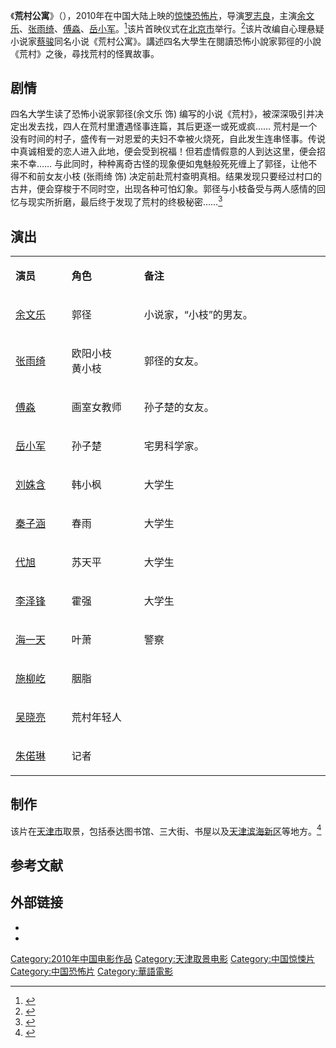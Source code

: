 {{电影信息框
| 片名     = 荒村公寓
| 电影原名 = ''{{lang|en|Curse of the Deserted}}''
| 图像     = Curse of the Deserted poster.jpg
| 图像说明 = 海报
| 导演     = [[罗志良|罗志良]]
| 监制     = 
| 制片     = 文隽
| 编剧     = 张志光、蔡骏
| 剧本     = 
| 原著     = 蔡骏《荒村公寓》
| 主演     = 余文乐<br>张雨绮<br>傅淼<br>岳小军
| 主题曲   = 
| 片头曲   = 
| 片尾曲   = 
| 配乐     = 
| 摄影     = 
| 剪辑     = 
| 制片商   = 厦门金鼎盛世影视文化有限公司
| 发行商   = [[博纳影业|博纳影业]]
| 上映日期 = {{Film date|2010|8|5|马来西亚|2010|8|12|北京市|2010|8|13|中国大陆}}
| 片长     = 96分钟
| 产地     = {{中国大陆电影产地}}
| 语言     = 普通话
| 预算     = 
| 票房     = 
| 前集     = 
| 续集     = 
}}
《'''荒村公寓'''》（{{lang-en|''Curse of the Deserted''}}），2010年在中国大陆上映的[[惊悚片|惊悚]][[恐怖片|恐怖片]]，导演[[罗志良|罗志良]]，主演[[余文乐|余文乐]]、[[张雨绮|张雨绮]]、[[傅淼|傅淼]]、[[岳小军|岳小军]]。<ref>{{cite news |author= |url=http://ent.sina.com.cn/m/c/2009-02-26/12182392756.shtml |title=岳小军入住《荒村公寓》 助余文乐走出惊悚迷雾 |newspaper=新浪 |date=2009-02-26 |accessdate=2015-04-04 |archive-date=2015-04-10 |archive-url=https://web.archive.org/web/20150410150608/http://ent.sina.com.cn/m/c/2009-02-26/12182392756.shtml |dead-url=no}}</ref>该片首映仪式在[[北京市|北京市]]举行。<ref>{{cite news |author= |url=http://ent.163.com/10/0813/14/6DVNJ04P00032DGD.html |title=《荒村公寓》首映 张雨绮自曝拍鬼片喝酒壮胆 |newspaper=网易 |date=2010-08-13 |access-date=2015-04-04 |archive-url=https://web.archive.org/web/20150410194512/http://ent.163.com/10/0813/14/6DVNJ04P00032DGD.html |archive-date=2015-04-10 |dead-url=yes}}</ref>该片改编自心理悬疑小说家[[蔡骏|蔡骏]]同名小说《荒村公寓》。講述四名大學生在閱讀恐怖小說家郭徑的小說《荒村》之後，尋找荒村的怪異故事。

==剧情==
四名大学生读了恐怖小说家郭径(余文乐 饰) 编写的小说《荒村》，被深深吸引并决定出发去找，四人在荒村里遭遇怪事连篇，其后更逐一或死或疯……
荒村是一个没有时间的村子，盛传有一对恩爱的夫妇不幸被火烧死，自此发生连串怪事。传说中真诚相爱的恋人进入此地，便会受到祝福！但若虚情假意的人到达这里，便会招来不幸……
与此同时，种种离奇古怪的现象便如鬼魅般死死缠上了郭径，让他不得不和前女友小枝 (张雨绮 饰) 决定前赴荒村查明真相。结果发现只要经过村口的古井，便会穿梭于不同时空，出现各种可怕幻象。郭径与小枝备受与两人感情的回忆与现实所折磨，最后终于发现了荒村的终极秘密……<ref>{{cite news |author= |url=http://ent.sina.com.cn/m/2010-08-03/22013039125.shtml |title=资料：电影《荒村公寓》剧情简介 |newspaper=新浪 |date=2010-08-03 |accessdate=2015-04-04 |archive-date=2015-04-10 |archive-url=https://web.archive.org/web/20150410150203/http://ent.sina.com.cn/m/2010-08-03/22013039125.shtml |dead-url=no }}</ref>

==演出==
{|class="wikitable" width="30%"
|- style="background:cornflowerblue; color:white" align=center
|style="width:5%"|'''演员'''||style="width:7%"|'''角色'''||style="width:18%"|'''备注'''
|-
| [[余文乐|余文乐]] || 郭径 || 小说家，“小枝”的男友。
|-
| [[张雨绮|张雨绮]] || 欧阳小枝<br>黄小枝 || 郭径的女友。
|- 
| [[傅淼|傅淼]] || 画室女教师 || 孙子楚的女友。
|- 
| [[岳小军|岳小军]] || 孙子楚 || 宅男科学家。
|-
| [[刘姝含|刘姝含]] || 韩小枫 || 大学生
|-
| [[秦子涵|秦子涵]] || 春雨 || 大学生
|-
| [[代旭|代旭]] || 苏天平 || 大学生
|-
| [[李泽锋|李泽锋]] || 霍强 || 大学生
|-
| [[海一天|海一天]] || 叶萧 || 警察
|-
| [[施柳屹|施柳屹]] || 胭脂 || 
|-
| [[吴晓亮|吴晓亮]] || 荒村年轻人 || 
|-
| [[朱偌琳|朱偌琳]] || 记者 || 
|}

==制作==
该片在[[天津市|天津市]]取景，包括泰达图书馆、三大街、书屋以及[[天津滨海新区|天津滨海新区]]等地方。<ref>{{cite news|url=http://news.enorth.com.cn/system/2010/08/11/004925948.shtml |title=《荒村公寓》将正式上映 部分场景取景滨海新区 |newspaper=北方网 |date=2010-08-11|accessdate=2015-04-04 |archive-date=2015-04-10 |archive-url=https://web.archive.org/web/20150410193437/http://news.enorth.com.cn/system/2010/08/11/004925948.shtml |dead-url=no}}</ref>

==参考文献==
{{reflist}}

== 外部链接==
* {{douban}}
* {{Mtime|100256}}

{{DEFAULTSORT:Huang荒村公寓}}
[[Category:2010年中国电影作品|Category:2010年中国电影作品]]
[[Category:天津取景电影|Category:天津取景电影]]
[[Category:中国惊悚片|Category:中国惊悚片]]
[[Category:中国恐怖片|Category:中国恐怖片]]
[[Category:華語電影|Category:華語電影]]
